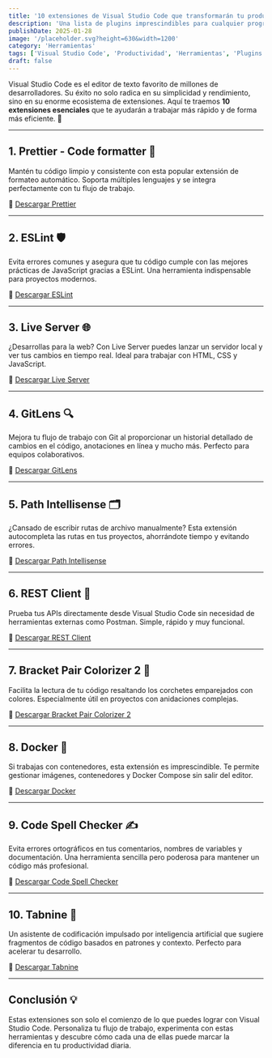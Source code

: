 ```yaml
---
title: '10 extensiones de Visual Studio Code que transformarán tu productividad como desarrollador 🛠️'
description: 'Una lista de plugins imprescindibles para cualquier programador que utiliza Visual Studio Code en su día a día.'
publishDate: 2025-01-28
image: '/placeholder.svg?height=630&width=1200'
category: 'Herramientas'
tags: ['Visual Studio Code', 'Productividad', 'Herramientas', 'Plugins']
draft: false
---
```


Visual Studio Code es el editor de texto favorito de millones de desarrolladores. Su éxito no solo radica en su simplicidad y rendimiento, sino en su enorme ecosistema de extensiones. Aquí te traemos **10 extensiones esenciales** que te ayudarán a trabajar más rápido y de forma más eficiente. 🚀

---

## 1. **Prettier - Code formatter** 🎨

Mantén tu código limpio y consistente con esta popular extensión de formateo automático. Soporta múltiples lenguajes y se integra perfectamente con tu flujo de trabajo.

🔗 [Descargar Prettier](https://marketplace.visualstudio.com/items?itemName=esbenp.prettier-vscode)

---

## 2. **ESLint** 🛡️

Evita errores comunes y asegura que tu código cumple con las mejores prácticas de JavaScript gracias a ESLint. Una herramienta indispensable para proyectos modernos.

🔗 [Descargar ESLint](https://marketplace.visualstudio.com/items?itemName=dbaeumer.vscode-eslint)

---

## 3. **Live Server** 🌐

¿Desarrollas para la web? Con Live Server puedes lanzar un servidor local y ver tus cambios en tiempo real. Ideal para trabajar con HTML, CSS y JavaScript.

🔗 [Descargar Live Server](https://marketplace.visualstudio.com/items?itemName=ritwickdey.LiveServer)

---

## 4. **GitLens** 🔍

Mejora tu flujo de trabajo con Git al proporcionar un historial detallado de cambios en el código, anotaciones en línea y mucho más. Perfecto para equipos colaborativos.

🔗 [Descargar GitLens](https://marketplace.visualstudio.com/items?itemName=eamodio.gitlens)

---

## 5. **Path Intellisense** 🗂️

¿Cansado de escribir rutas de archivo manualmente? Esta extensión autocompleta las rutas en tus proyectos, ahorrándote tiempo y evitando errores.

🔗 [Descargar Path Intellisense](https://marketplace.visualstudio.com/items?itemName=christian-kohler.path-intellisense)

---

## 6. **REST Client** 📡

Prueba tus APIs directamente desde Visual Studio Code sin necesidad de herramientas externas como Postman. Simple, rápido y muy funcional.

🔗 [Descargar REST Client](https://marketplace.visualstudio.com/items?itemName=humao.rest-client)

---

## 7. **Bracket Pair Colorizer 2** 🌈

Facilita la lectura de tu código resaltando los corchetes emparejados con colores. Especialmente útil en proyectos con anidaciones complejas.

🔗 [Descargar Bracket Pair Colorizer 2](https://marketplace.visualstudio.com/items?itemName=CoenraadS.bracket-pair-colorizer-2)

---

## 8. **Docker** 🐳

Si trabajas con contenedores, esta extensión es imprescindible. Te permite gestionar imágenes, contenedores y Docker Compose sin salir del editor.

🔗 [Descargar Docker](https://marketplace.visualstudio.com/items?itemName=ms-azuretools.vscode-docker)

---

## 9. **Code Spell Checker** ✍️

Evita errores ortográficos en tus comentarios, nombres de variables y documentación. Una herramienta sencilla pero poderosa para mantener un código más profesional.

🔗 [Descargar Code Spell Checker](https://marketplace.visualstudio.com/items?itemName=streetsidesoftware.code-spell-checker)

---

## 10. **Tabnine** 🤖

Un asistente de codificación impulsado por inteligencia artificial que sugiere fragmentos de código basados en patrones y contexto. Perfecto para acelerar tu desarrollo.

🔗 [Descargar Tabnine](https://marketplace.visualstudio.com/items?itemName=TabNine.tabnine-vscode)

---

## Conclusión 💡

Estas extensiones son solo el comienzo de lo que puedes lograr con Visual Studio Code. Personaliza tu flujo de trabajo, experimenta con estas herramientas y descubre cómo cada una de ellas puede marcar la diferencia en tu productividad diaria.
